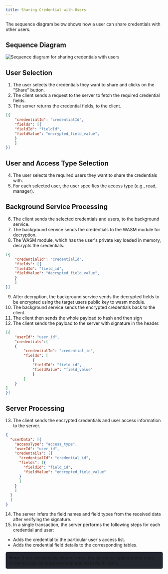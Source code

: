 ```yaml
---
title: Sharing Credential with Users
---
```





The sequence diagram below shows how a user can share credentials with other users.
## Sequence Diagram
<Image src={sharing} alt="Sequence diagram for sharing credentials with users"/>



## User Selection

1. The user selects the credentials they want to share and clicks on the "Share" button.
2. The client sends a request to the server to fetch the required credential fields.
3. The server returns the credential fields,  to the client.
```json
[{
    "credentialId": "credentialId",
    "fields": [{
    "fieldId": "fieldId",
    "fieldValue": "encrypted_field_value",
    }
    ]
}]
```

## User and Access Type Selection

4. The user selects the required users they want to share the credentials with.
5. For each selected user, the user specifies the access type (e.g., read, manager).

## Background Service Processing

6. The client sends the selected credentials and users, to the background service.
7. The background service sends the credentials to the WASM module for decryption.
8. The WASM module, which has the user's private key loaded in memory, decrypts the credentials.

```json
[{
    "credentialId": "credentialId",
    "fields": [{
    "fieldId": "field_id",
    "fieldValue": "decrypted_field_value",
    }
    ]
}]
```
9. After decryption, the background service  sends the decrypted fields to be encrypted using the target users  public key to wasm module.
10. The background service sends the encrypted credentials back to the client.
11.  The client then sends the whole payload to hash and then sign
12. The client sends the payload to the server with signature in the header.
```json
[{
    "userId": "user_id",
    "credentials":[
    {
        "credentialId": "credential_id",
        "fields": [
            {
            "fieldId": "field_id", 
            "fieldValue": "field_value"
            }
        ]
    }
]
}]
```

## Server Processing

13. The client sends the encrypted credentials and user access information to the server.
``` json
{
  "userData": [{
    "accessType": "access_type",
    "userId": "user_id",
    "credentails": [{
      "credentialId": "credential_id",
      "fields": [{
        "fieldId": "field_id",
        "fieldValue": "encrypted_field_value"
      }
      ]
    }
    ]
  }
  ]
}
```
14. The server infers the field names and field types from the received data after verifying the signature.
15. In a single transaction, the server performs the following steps for each credential and user:
   - Adds the credential to the particular user's access list.
   - Adds the credential field details to the corresponding tables.
<div style="background-color: #23262f; padding: 10px; border-radius: 5px;">
  <strong>Note:</strong> 
        If the credential is shared once, the server will add another entry to the access list table and skip adding to fields table
</div>